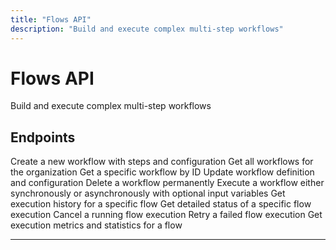 ```yaml
---
title: "Flows API"
description: "Build and execute complex multi-step workflows"
---
```


# Flows API

Build and execute complex multi-step workflows

## Endpoints

<CardGroup cols={2}>
  <Card title="Create Flow" icon="api" href="/api/endpoints/flows/flowscontroller_create">
    Create a new workflow with steps and configuration
  </Card>
  <Card title="List Flows" icon="api" href="/api/endpoints/flows/flowscontroller_findall">
    Get all workflows for the organization
  </Card>
  <Card title="Get Flow" icon="api" href="/api/endpoints/flows/flowscontroller_findone">
    Get a specific workflow by ID
  </Card>
  <Card title="Update Flow" icon="api" href="/api/endpoints/flows/flowscontroller_update">
    Update workflow definition and configuration
  </Card>
  <Card title="Delete Flow" icon="api" href="/api/endpoints/flows/flowscontroller_remove">
    Delete a workflow permanently
  </Card>
  <Card title="Execute Flow" icon="api" href="/api/endpoints/flows/flowscontroller_executeflow">
    Execute a workflow either synchronously or asynchronously with optional input variables
  </Card>
  <Card title="Get Flow Executions" icon="api" href="/api/endpoints/flows/flowscontroller_getflowexecutions">
    Get execution history for a specific flow
  </Card>
  <Card title="Get Execution Status" icon="api" href="/api/endpoints/flows/flowscontroller_getexecutionstatus">
    Get detailed status of a specific flow execution
  </Card>
  <Card title="Cancel Execution" icon="api" href="/api/endpoints/flows/flowscontroller_cancelexecution">
    Cancel a running flow execution
  </Card>
  <Card title="Retry Execution" icon="api" href="/api/endpoints/flows/flowscontroller_retryexecution">
    Retry a failed flow execution
  </Card>
  <Card title="Get Execution Metrics" icon="api" href="/api/endpoints/flows/flowscontroller_getexecutionmetrics">
    Get execution metrics and statistics for a flow
  </Card>
</CardGroup>

---

<Snippet file="api-footer.mdx" />
